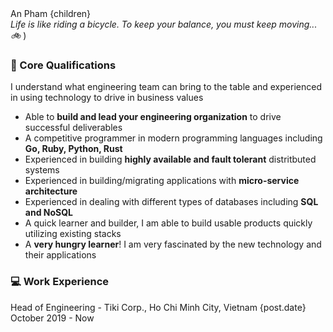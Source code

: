 

  <Layout location="/resume" title="My Blog">
    <SEO title="My Resume" description="An Pham, Resume, CV, anphamthanh" />
    <main>
      <Styled.h1>An Pham</Styled.h1>
      {children}
    </main>
		<i>Life is like riding a bicycle. To keep your balance, you must keep moving...🚲</i>
  </Layout>
)

### 💼 Core Qualifications
I understand what engineering team can bring to the table and experienced in using technology to drive in business values

- Able to **build and lead your engineering organization** to drive successful deliverables
- A competitive programmer in modern programming languages including **Go, Ruby, Python, Rust**
- Experienced in building **highly available and fault tolerant** distritbuted systems
- Experienced in building/migrating applications with **micro-service architecture**
- Experienced in dealing with different types of databases including **SQL and NoSQL**
- A quick learner and builder, I am able to build usable products quickly utilizing existing stacks
- A **very hungry learner**! I am very fascinated by the new technology and their applications

### 💻 Work Experience

<span>
	Head of Engineering &#45; Tiki Corp., Ho Chi Minh City, Vietnam
</span>
      <Styled.p
        css={css({
          fontSize: 1,
          mt: -3,
          mb: 3,
        })}
      >
        {post.date}
      </Styled.p>
<span>
	October 2019 &#45; Now
</span>

